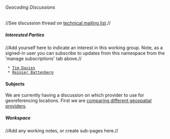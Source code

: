 ====== Geocoding Discussions ======

//See discussion thread on [[https://groups.google.com/d/msg/iati-technical/fIoRvkJN_Eo/_ZwKUjWUKX8J|technical mailing list]].//

===== Interested Parties =====
//Add yourself here to indicate an interest in this working group. Note, as a signed-in user you can subscribe to updates from this namespace from the 'manage subscriptions' tab above.//
 
  * [[community:user:timdavies|Tim Davies]]
  * [[community:user:reinier|Reinier Battenberg]]


==== Subjects ====

We are currently having a discussion on which provider to use for georeferencing locations. First we are [[comparing different geospatial providers]].
===== Workspace =====
//Add any working notes, or create sub-pages here.//